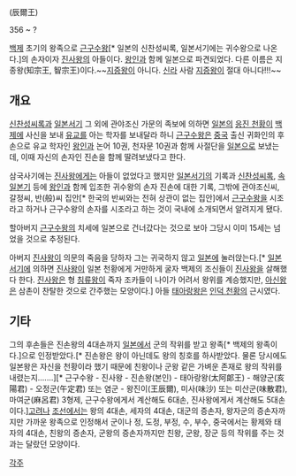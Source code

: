 (辰爾王)

356 ~ ?


[[백제]] 초기의 왕족으로 [[근구수왕]][* 일본의 신찬성씨록, 일본서기에는 귀수왕으로 나온다.]의 손자이자 [[진사왕]]의 아들이다. [[왕인]]과 함께 일본으로 파견되었다. 다른 이름은 지종왕(知宗王, 智宗王)이다.~~[[지증왕]]이 아니다. [[신라]] 사람 [[지증왕]]이 절대 아니다!!!~~

== 개요 ==

[[신찬성씨록]]과 [[일본서기]] 그 외에 관야조신 가문의 족보에 의하면 [[일본]]의 [[응진 천황]]이 [[백제]]에 사신을 보내 [[유교]]를 아는 학자를 보내달라 하니 [[근구수왕]]은 [[중국]] 출신 귀화인의 후손으로 유교 학자인 [[왕인]]과 논어 10권, 천자문 10권과 함께 사절단을 [[일본]]으로 보냈는데, 이때 자신의 손자인 진손을 함께 딸려보냈다고 한다.

삼국사기에는 [[진사왕]]에게는 아들이 없었다고 했지만 [[일본서기]]의 기록과 [[신찬성씨록]], [[속일본기]] 등에 [[왕인]]과 함께 입조한 귀수왕의 손자 진손에 대한 기록, 그밖에 관야조신씨, 갈정씨, 반(般)씨 집안[* 한국의 반씨와는 전혀 상관이 없는 집안]에서 [[근구수왕]]을 시조라고 하거나 근구수왕의 손자를 시조라고 하는 것이 국내에 소개되면서 알려지게 됐다.

할아버지 [[근구수왕]]의 치세에 일본으로 건너갔다는 것으로 보아 그당시 이미 15세는 넘었을 것으로 추정된다.

아버지 [[진사왕]]이 의문의 죽음을 당하자 그는 귀국하지 않고 [[일본]]에 눌러앉는다.[* [[일본서기]]에 의하면 [[진사왕]]이 일본 천황에게 거만하게 굴자 백제의 조신들이 [[진사왕]]을 살해했다 한다. [[진사왕]]은 형 [[침류왕]]이 죽자 조카들이 나이가 어려서 왕위를 계승했지만, [[아신왕]]은 삼촌이 찬탈한 것으로 간주했는 모양이다.] 아들 [[태아랑왕]]은 [[인덕 천황]]의 근시였다.
== 기타 ==
그의 후손들은 진손왕의 4대손까지 [[일본]]에서 군의 작위를 받고 왕족[* 백제의 왕족이다.]으로 인정받았다.[* 진손왕은 왕이 아닌데도 왕의 칭호를 하사받았다. 물론 당시에도 일본왕은 자신을 천황이라 했기 때문에 친왕이나 군왕 같은 가벼운 존재로 왕의 작위를 내렸는지.......][* 근구수왕 - 진사왕 - 진손왕(본인) - 태아랑왕(太阿郞王) - 해양군(亥陽君) - 오정군(午定君) 또는 염군 - 왕진이(王辰爾), 미사(味沙) 또는 미산군(味散君), 마여군(麻呂君) 3형제, 근구수왕에게서 계산해도 6대손, 진사왕에게서 계산해도 5대손이다.][[고려]]나 [[조선]]에서는 왕의 4대손, 세자의 4대손, 대군의 증손자, 왕자군의 증손자까지만 가까운 왕족으로 인정해서 군이나 정, 도정, 부정, 수, 부수, 중국에서는 황제와 태자의 4대손, 친왕의 증손자, 군왕의 증손자까지만 친왕, 군왕, 장군 등의 작위를 주는 것과는 달랐던 모양이다.


[[각주]]
